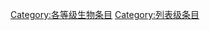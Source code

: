 {{catmore1|[[Wikipedia:生物专题|Wikipedia:生物专题]]}}
{{Wikipedia category}}
{{emptycat}}
{{Articles by Quality|topic=生物|project=生物|format=toc}}

[[Category:各等级生物条目|Category:各等级生物条目]]
[[Category:列表级条目|Category:列表级条目]]